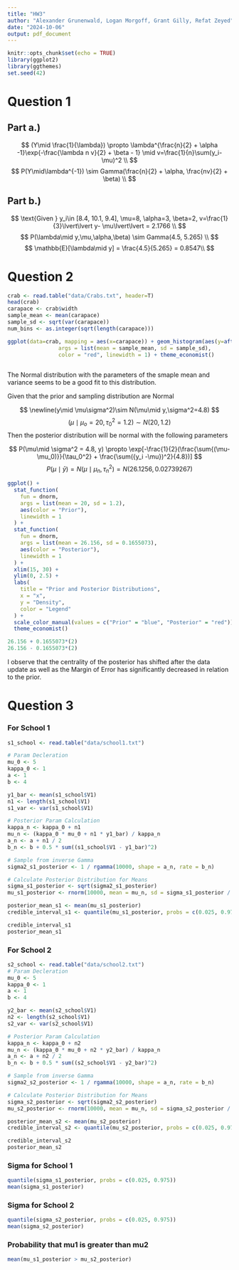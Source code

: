 ```yaml
---
title: "HW3"
author: "Alexander Grunenwald, Logan Morgoff, Grant Gilly, Refat Zeyed"
date: "2024-10-06"
output: pdf_document
---
```


```r
knitr::opts_chunk$set(echo = TRUE)
library(ggplot2)
library(ggthemes)
set.seed(42)
```


# Question 1
## Part a.)
$$
(Y\mid \frac{1}{\lambda}) \propto \lambda^{\frac{n}{2} + \alpha -1}\exp{-\frac{\lambda n v}{2} + \beta - 1} \mid v=\frac{1}{n}\sum(y_i-\mu)^2 \\
$$
$$
P(Y\mid\lambda^{-1}) \sim Gamma(\frac{n}{2} + \alpha, \frac{nv}{2} + \beta) \\
$$

## Part b.)

$$
\text{Given } y_i\in [8.4, 10.1, 9.4], \mu=8, \alpha=3, \beta=2, v=\frac{1}{3}\lvert\lvert y- \mu\lvert\lvert = 2.1766 \\
$$
$$
P(\lambda\mid y,\mu,\alpha,\beta) \sim Gamma(4.5, 5.265) \\
$$
$$
\mathbb{E}[\lambda\mid y] = \frac{4.5}{5.265} = 0.8547\\
$$

# Question 2


```r
crab <- read.table("data/Crabs.txt", header=T)
head(crab)
carapace <- crab$width
sample_mean <- mean(carapace)
sample_sd <- sqrt(var(carapace))
num_bins <- as.integer(sqrt(length(carapace)))

ggplot(data=crab, mapping = aes(x=carapace)) + geom_histogram(aes(y=after_stat(density)), bins = num_bins) +  stat_function(fun = dnorm, 
                args = list(mean = sample_mean, sd = sample_sd), 
                color = "red", linewidth = 1) + theme_economist()
  
```
The Normal distribution with the parameters of the smaple mean and variance seems to be a good fit to this distribution. 



Given that the prior and sampling distribution are Normal

$$
\newline(y\mid \mu\sigma^2)\sim N(\mu\mid y,\sigma^2=4.8)
$$
$$
(\mu\mid\mu_o=20,\tau_0^2=1.2)\sim N(20,1.2)
$$
Then the posterior distribution will be normal with the following parameters

$$
P(\mu\mid \sigma^2 = 4.8, y) \propto \exp[-\frac{1}{2}(\frac{\sum{(\mu-\mu_0)}}{\tau_0^2} + \frac{\sum({y_i -\mu})^2}{4.8})]
$$
$$
P(\mu\mid\bar{y}) = N(\mu \mid\mu_n,\tau_n^2) = N(26.1256, 0.02739267)
$$

```r
ggplot() + 
  stat_function(
    fun = dnorm,
    args = list(mean = 20, sd = 1.2),
    aes(color = "Prior"),
    linewidth = 1
  ) +
  stat_function(
    fun = dnorm,
    args = list(mean = 26.156, sd = 0.1655073),
    aes(color = "Posterior"),
    linewidth = 1
  ) +
  xlim(15, 30) +  
  ylim(0, 2.5) +
  labs(
    title = "Prior and Posterior Distributions",
    x = "x",
    y = "Density",
    color = "Legend"  
  ) +
  scale_color_manual(values = c("Prior" = "blue", "Posterior" = "red")) + 
  theme_economist()

26.156 + 0.1655073*(2)
26.156 - 0.1655073*(2)
```
I observe that the centrality of the posterior has shifted after the data update as well as the Margin of Error has significantly decreased in relation to the prior.  

# Question 3
### For School 1
```r
s1_school <- read.table("data/school1.txt")

# Param Decleration
mu_0 <- 5
kappa_0 <- 1
a <- 1
b <- 4

y1_bar <- mean(s1_school$V1)
n1 <- length(s1_school$V1)
s1_var <- var(s1_school$V1)

# Posterior Param Calculation
kappa_n <- kappa_0 + n1
mu_n <- (kappa_0 * mu_0 + n1 * y1_bar) / kappa_n
a_n <- a + n1 / 2
b_n <- b + 0.5 * sum((s1_school$V1 - y1_bar)^2)

# Sample from inverse Gamma
sigma2_s1_posterior <- 1 / rgamma(10000, shape = a_n, rate = b_n)

# Calculate Posterior Distribution for Means
sigma_s1_posterior <- sqrt(sigma2_s1_posterior)
mu_s1_posterior <- rnorm(10000, mean = mu_n, sd = sigma_s1_posterior / sqrt(kappa_n))

posterior_mean_s1 <- mean(mu_s1_posterior)
credible_interval_s1 <- quantile(mu_s1_posterior, probs = c(0.025, 0.975))

credible_interval_s1
posterior_mean_s1
```
### For School 2

```r
s2_school <- read.table("data/school2.txt")
# Param Decleration
mu_0 <- 5
kappa_0 <- 1
a <- 1
b <- 4

y2_bar <- mean(s2_school$V1)
n2 <- length(s2_school$V1)
s2_var <- var(s2_school$V1)

# Posterior Param Calculation
kappa_n <- kappa_0 + n2
mu_n <- (kappa_0 * mu_0 + n2 * y2_bar) / kappa_n
a_n <- a + n2 / 2
b_n <- b + 0.5 * sum((s2_school$V1 - y2_bar)^2)

# Sample from inverse Gamma
sigma2_s2_posterior <- 1 / rgamma(10000, shape = a_n, rate = b_n)

# Calculate Posterior Distribution for Means
sigma_s2_posterior <- sqrt(sigma2_s2_posterior)
mu_s2_posterior <- rnorm(10000, mean = mu_n, sd = sigma_s2_posterior / sqrt(kappa_n))

posterior_mean_s2 <- mean(mu_s2_posterior)
credible_interval_s2 <- quantile(mu_s2_posterior, probs = c(0.025, 0.975))

credible_interval_s2
posterior_mean_s2
```
### Sigma for School 1
```r
quantile(sigma_s1_posterior, probs = c(0.025, 0.975))
mean(sigma_s1_posterior)
```



### Sigma for School 2
```r
quantile(sigma_s2_posterior, probs = c(0.025, 0.975))
mean(sigma_s2_posterior)
```
### Probability that mu1 is greater than mu2
```r
mean(mu_s1_posterior > mu_s2_posterior)
```

